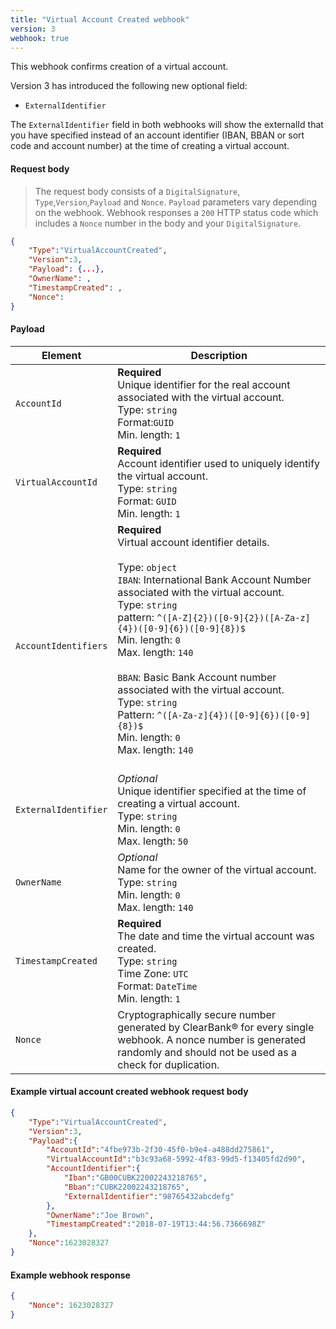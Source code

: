 ```yaml
---
title: "Virtual Account Created webhook"
version: 3
webhook: true
---
```


This webhook confirms creation of a virtual account.

Version 3 has introduced the following new optional field:

- `ExternalIdentifier`

The `ExternalIdentifier` field in both webhooks will show the externalId that you have specified instead of an account identifier (IBAN, BBAN or sort code and account number) at the time of creating a virtual account.

#### Request body

> The request body consists of a `DigitalSignature`, `Type`,`Version`,`Payload` and `Nonce`. `Payload` parameters vary depending on the webhook. Webhook responses a `200` HTTP status code which includes a `Nonce` number in the body and your `DigitalSignature`.

```json
{
    "Type":"VirtualAccountCreated",
    "Version":3,
    "Payload": {...},
    "OwnerName": ,
    "TimestampCreated": ,
    "Nonce":
}
```

#### Payload
| Element              | Description                                                                                                                                                                                                                                                                                                                                                                                                                                                                                                                                      |
|----------------------|--------------------------------------------------------------------------------------------------------------------------------------------------------------------------------------------------------------------------------------------------------------------------------------------------------------------------------------------------------------------------------------------------------------------------------------------------------------------------------------------------------------------------------------------------|
| `AccountId`          | **Required**<br /> Unique identifier for the real account associated with the virtual account. <br/> Type: `string`<br /> Format:`GUID`<br /> Min. length: `1`                                                                                                                                                                                                                                                                                                                                                                                   |
| `VirtualAccountId`   | **Required**<br /> Account identifier used to uniquely identify the virtual account.<br /> Type: `string`<br /> Format: `GUID`<br /> Min. length: `1`                                                                                                                                                                                                                                                                                                                                                                                            |
| `AccountIdentifiers` | **Required**<br /> Virtual account identifier details.<br /> <br /> Type: `object`<br />  `IBAN`: International Bank Account Number associated with the virtual account.<br /> Type: `string`<br /> pattern: `^([A-Z]{2})([0-9]{2})([A-Za-z]{4})([0-9]{6})([0-9]{8})$`<br /> Min. length: `0`<br /> Max. length: `140`<br /><br /> `BBAN`: Basic Bank Account number associated with the virtual account.<br/> Type: `string`<br />  Pattern: `^([A-Za-z]{4})([0-9]{6})([0-9]{8})$`<br /> Min. length: `0`<br />  Max. length: `140`<br /><br /> |
| `ExternalIdentifier` | *Optional*<br /> Unique identifier specified at the time of creating a virtual account.<br /> Type: `string`<br /> Min. length: `0`<br /> Max. length: `50`                                                                                                                                                                                                                                                                                                                                                                                      |
| `OwnerName`          | *Optional*<br /> Name for the owner of the virtual account.<br /> Type: `string`<br /> Min. length: `0`<br /> Max. length: `140`                                                                                                                                                                                                                                                                                                                                                                                                                 |
| `TimestampCreated`   | **Required**<br /> The date and time the virtual account was created.<br /> Type: `string`<br /> Time Zone: `UTC`<br /> Format: `DateTime`<br /> Min. length: `1`                                                                                                                                                                                                                                                                                                                                                                                |
| `Nonce`              | Cryptographically secure number generated by ClearBank® for every single webhook. A nonce number is generated randomly and should not be used as a check for duplication.                                                                                                                                                                                                                                                                                                                                                                        |

#### Example virtual account created webhook request body

```json
{
    "Type":"VirtualAccountCreated",
    "Version":3,
    "Payload":{
        "AccountId":"4fbe973b-2f30-45f0-b9e4-a488dd275861",
        "VirtualAccountId":"b3c93a68-5992-4f83-99d5-f13405fd2d90",
        "AccountIdentifier":{
            "Iban":"GB00CUBK22002243218765",
            "Bban":"CUBK22002243218765",
            "ExternalIdentifier":"98765432abcdefg"
        },
        "OwnerName":"Joe Brown",
        "TimestampCreated":"2018-07-19T13:44:56.7366698Z"
    },
    "Nonce":1623028327
}
```

#### Example webhook response

```json
{
    "Nonce": 1623028327
}
```
